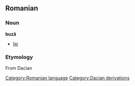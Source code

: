 == Romanian ==
=== Noun ===
'''buză'''

* [[lip]]

=== Etymology ===
From Dacian

[[Category:Romanian language]]
[[Category:Dacian derivations]]